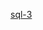 {{Userbox-level
| level = 3a
| id = [[SQL]]
| info = 這個用戶能'''[[:Category:sql-3 使用者|熟練地]]'''使用'''[[:Category:sql 使用者|SQL]]'''。
| usercategory = sql-3 使用者
| nocat = {{{nocat|}}}
}}<noinclude>[[Category:程式用戶框模板|sql-3]]</noinclude>